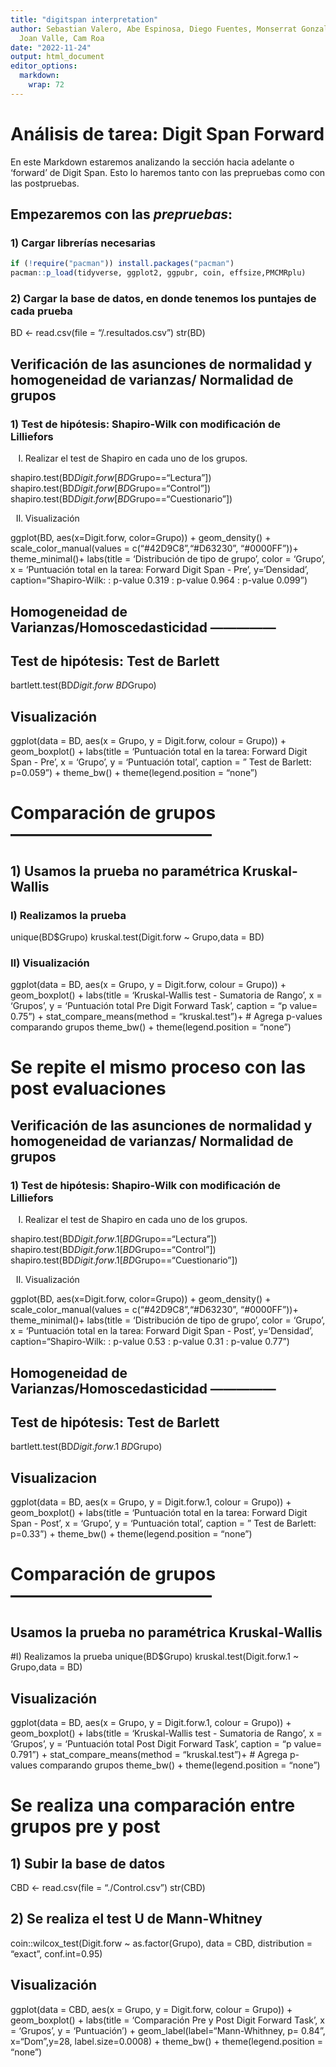 ---
title: "digitspan interpretation"
author: Sebastian Valero, Abe Espinosa, Diego Fuentes, Monserrat Gonzalez, Airy Mozo,
  Joan Valle, Cam Roa
date: "2022-11-24"
output: html_document
editor_options: 
  markdown: 
    wrap: 72
---

# **Análisis de tarea: Digit Span Forward**

En este Markdown estaremos analizando la sección hacia adelante o
'forward' de Digit Span. Esto lo haremos tanto con las prepruebas como
con las postpruebas.

## Empezaremos con las ***prepruebas***:

### 1) Cargar librerías necesarias

```{r Librerias, echo=TRUE, message=FALSE, warning=FALSE}
if (!require("pacman")) install.packages("pacman")
pacman::p_load(tidyverse, ggplot2, ggpubr, coin, effsize,PMCMRplu)
```

### 2) Cargar la base de datos, en donde tenemos los puntajes de cada prueba

BD <- read.csv(file = "/.resultados.csv")
str(BD)

## Verificación de las asunciones de normalidad y homogeneidad de varianzas/ Normalidad de grupos

### 1) Test de hipótesis: Shapiro-Wilk con modificación de Lilliefors

I)  Realizar el test de Shapiro en cada uno de los grupos.

shapiro.test(BD$Digit.forw[BD$Grupo=="Lectura"])
shapiro.test(BD$Digit.forw[BD$Grupo=="Control"])
shapiro.test(BD$Digit.forw[BD$Grupo=="Cuestionario"])

II) Visualización

ggplot(BD, aes(x=Digit.forw, color=Grupo)) + geom_density() +
scale_color_manual(values = c("#42D9C8","#D63230", "#0000FF"))+
theme_minimal()+ labs(title = 'Distribución de tipo de grupo', color =
'Grupo', x = 'Puntuación total en la tarea: Forward Digit Span - Pre',
y='Densidad', caption="Shapiro-Wilk: \nLectura: p-value 0.319 \nControl:
p-value 0.964 \nCuestionario: p-value 0.099")

## Homogeneidad de Varianzas/Homoscedasticidad ---------------

## Test de hipótesis: Test de Barlett

bartlett.test(BD$Digit.forw~BD$Grupo)

## Visualización

ggplot(data = BD, aes(x = Grupo, y = Digit.forw, colour = Grupo)) +
geom_boxplot() + labs(title = 'Puntuación total en la tarea: Forward
Digit Span - Pre', x = 'Grupo', y = 'Puntuación total', caption = " Test
de Barlett: p=0.059") + theme_bw() + theme(legend.position = "none")

# Comparación de grupos -----------------------------------

## 1) Usamos la prueba no paramétrica Kruskal-Wallis

### I) Realizamos la prueba

unique(BD$Grupo) 
kruskal.test(Digit.forw ~ Grupo,data = BD)

### II) Visualización

ggplot(data = BD, aes(x = Grupo, y = Digit.forw, colour = Grupo)) +
geom_boxplot() + labs(title = 'Kruskal-Wallis test - Sumatoria de
Rango', x = 'Grupos', y = 'Puntuación total Pre Digit Forward Task',
caption = "p value= 0.75") + stat_compare_means(method =
"kruskal.test")+ # Agrega p-values comparando grupos theme_bw() +
theme(legend.position = "none")

# Se repite el mismo proceso con las post evaluaciones

## Verificación de las asunciones de normalidad y homogeneidad de varianzas/ Normalidad de grupos

### 1) Test de hipótesis: Shapiro-Wilk con modificación de Lilliefors

I)  Realizar el test de Shapiro en cada uno de los grupos.

shapiro.test(BD$Digit.forw.1[BD$Grupo=="Lectura"])
shapiro.test(BD$Digit.forw.1[BD$Grupo=="Control"])
shapiro.test(BD$Digit.forw.1[BD$Grupo=="Cuestionario"])

II) Visualización

ggplot(BD, aes(x=Digit.forw, color=Grupo)) + geom_density() +
scale_color_manual(values = c("#42D9C8","#D63230", "#0000FF"))+
theme_minimal()+ labs(title = 'Distribución de tipo de grupo', color =
'Grupo', x = 'Puntuación total en la tarea: Forward Digit Span - Post',
y='Densidad', caption="Shapiro-Wilk: \nLectura: p-value 0.53 \nControl:
p-value 0.31 \nCuestionario: p-value 0.77")

## Homogeneidad de Varianzas/Homoscedasticidad ---------------

## Test de hipótesis: Test de Barlett

bartlett.test(BD$Digit.forw.1~BD$Grupo)

## Visualizacion

ggplot(data = BD, aes(x = Grupo, y = Digit.forw.1, colour = Grupo)) +
geom_boxplot() + labs(title = 'Puntuación total en la tarea: Forward
Digit Span - Post', x = 'Grupo', y = 'Puntuación total', caption = "
Test de Barlett: p=0.33") + theme_bw() + theme(legend.position = "none")

# Comparación de grupos -----------------------------------

## Usamos la prueba no paramétrica Kruskal-Wallis

#I) Realizamos la prueba 
unique(BD$Grupo) 
kruskal.test(Digit.forw.1 ~
Grupo,data = BD)

## Visualización

ggplot(data = BD, aes(x = Grupo, y = Digit.forw.1, colour = Grupo)) +
geom_boxplot() + labs(title = 'Kruskal-Wallis test - Sumatoria de
Rango', x = 'Grupos', y = 'Puntuación total Post Digit Forward Task',
caption = "p value= 0.791") + stat_compare_means(method =
"kruskal.test")+ # Agrega p-values comparando grupos theme_bw() +
theme(legend.position = "none")

# Se realiza una comparación entre grupos pre y post

## 1) Subir la base de datos

CBD <- read.csv(file = "./Control.csv")
str(CBD)

## 2) Se realiza el test U de Mann-Whitney

coin::wilcox_test(Digit.forw ~ as.factor(Grupo), data = CBD,
distribution = "exact", conf.int=0.95)

## Visualización

ggplot(data = CBD, aes(x = Grupo, y = Digit.forw, colour = Grupo)) +
geom_boxplot() + labs(title = 'Comparación Pre y Post Digit Forward
Task', x = 'Grupos', y = 'Puntuación') +
geom_label(label="Mann-Whithney, p= 0.84", x="Dom",y=28,
label.size=0.0008) + theme_bw() + theme(legend.position = "none")

